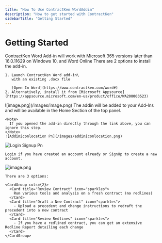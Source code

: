 ```yaml
---
title: "How To Use ContractKen WordAddin"
description: "How to get started with ContractKen"
sidebarTitle: "Getting Started"
---
```


# Getting Started

<Info>
  ContractKen Word Add-in will work with Microsoft 365 versions later than 16.0.11629 on Windows 10, and Word Online
</Info>

<Steps>
  <Step title="Install Addin Inside Word" stepNumber={0} titleSize="h3">
    There are 2 options to install the add-in.

    1. Launch ContractKen Word add-in\
       with an existing .docx file

       [Open In Word](https://www.contractken.com/word#)
    2. Alternatively, install it from [Microsoft Appsource](https://appsource.microsoft.com/en-us/product/office/WA200003523)
  </Step>
  <Step title="Open A Document In Word" icon="book-open" stepNumber={2} titleSize="h3">
    ![image.png](/images/image.png)
  </Step>
  <Step title="Launch The ContractKen Add-In" titleSize="h3">
    The addin will be added to your Add-Ins and will be available in the Home Section of the top panel.

    <Note>
      If you opened the add-in directly through the link above, you can ignore this step.
    </Note>
    ![Addiniconlocation Pn](/images/addiniconlocation.png)
  </Step>
  <Step title="Login / SignUp" titleSize="h3">
    <img
      src="/images/login-signup.png"
      alt="Login Signup Pn"
      title="Login Signup Pn"
      className="mr-auto"
      style={{ width:"26%" }}
    />

    Login if you have created an account already or SignUp to create a new account.
  </Step>
  <Step title="Choose Service" titleSize="h3">
    <img
      src="/images/image.png"
      alt="image.png"
      title="image.png"
      className="mx-auto"
      style={{ width:"30%" }}
    />

    There are 3 options:

    <CardGroup cols={2}>
      <Card title="Review Contract" icon="sparkles">
        Run various tools and analysis on a fresh contract (no redlines)
      </Card>
      <Card title="Draft a New Contract" icon="sparkles">
        - Upload a precedent and change instructions to redraft the precedent into a new contract
      </Card>
      <Card title="Review Redlines" icon="sparkles">
        - If you have a redlined contract, you can get an extensive Redline Report detailing each change
      </Card>
    </CardGroup>
  </Step>
</Steps>